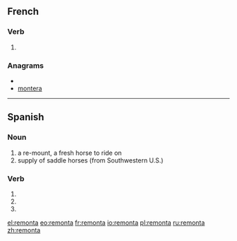 ==French==

===Verb===
{{fr-verb-form}}

# {{form of|[[third-person|Third-person]] [[singular]] [[past historic]]|remonter|lang=fr}}

===Anagrams===
* {{alphagram|aemnort}}
* [[montera#French|montera]]

----

==Spanish==

===Noun===
{{es-noun-f}}

# a re-mount, a fresh horse to ride on
# supply of saddle horses (from Southwestern U.S.)

===Verb===
{{es-verb-form|remontar}}
 
# {{es-verb form of|ending=ar|mood=imperative|sense=affirmative|pers=2|formal=no|number=singular|[[remontar]]}}
# {{es-verb form of|ending=ar|mood=indicative|tense=present|pers=2|formal=yes|number=singular|[[remontar]]}}
# {{es-verb form of|ending=ar|mood=indicative|tense=present|pers=3|number=singular|[[remontar]]}}

[[el:remonta]]
[[eo:remonta]]
[[fr:remonta]]
[[io:remonta]]
[[pl:remonta]]
[[ru:remonta]]
[[zh:remonta]]